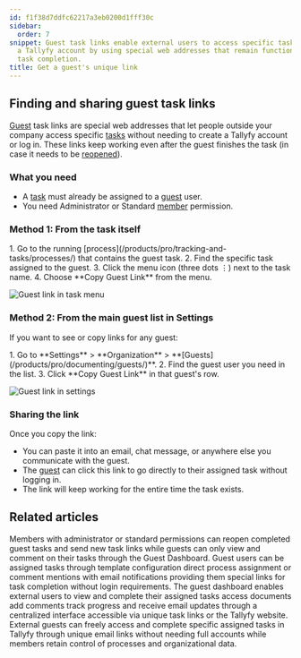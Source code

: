 ```yaml
---
id: f1f38d7ddfc62217a3eb0200d1fff30c
sidebar:
  order: 7
snippet: Guest task links enable external users to access specific tasks without requiring
  a Tallyfy account by using special web addresses that remain functional even after
  task completion.
title: Get a guest's unique link
---
```



## Finding and sharing guest task links

[Guest](/products/pro/documenting/guests/) task links are special web addresses that let people outside your company access specific [tasks](/products/pro/tracking-and-tasks/tasks/) without needing to create a Tallyfy account or log in. These links keep working even after the guest finishes the task (in case it needs to be [reopened](/products/pro/documenting/guests/how-can-i-re-open-a-completed-guest-task/)).

### What you need
- A [task](/products/pro/tracking-and-tasks/tasks/) must already be assigned to a [guest](/products/pro/documenting/guests/) user.
- You need Administrator or Standard [member](/products/pro/documenting/members/) permission.

### Method 1: From the task itself

<Steps>
1. Go to the running [process](/products/pro/tracking-and-tasks/processes/) that contains the guest task.
2. Find the specific task assigned to the guest.
3. Click the menu icon (three dots ⋮) next to the task name.
4. Choose **Copy Guest Link** from the menu.
</Steps>

![Guest link in task menu](https://screenshots.tallyfy.com/tallyfy%2Fpro%2Fdesktop-light-copy-guest-link.png)

### Method 2: From the main guest list in Settings

If you want to see or copy links for any guest:

<Steps>
1. Go to **Settings** > **Organization** > **[Guests](/products/pro/documenting/guests/)**.
2. Find the guest user you need in the list.
3. Click **Copy Guest Link** in that guest's row.
</Steps>

![Guest link in settings](https://screenshots.tallyfy.com/tallyfy%2Fpro%2Fdesktop-light-copy-guest-link-from-settings.png)

### Sharing the link

Once you copy the link:
- You can paste it into an email, chat message, or anywhere else you communicate with the guest.
- The [guest](/products/pro/documenting/guests/) can click this link to go directly to their assigned task without logging in.
- The link will keep working for the entire time the task exists.


## Related articles
<CardGrid>
<LinkTitleCard header="<b>Guests > Re-open tasks as a guest</b>" href="/products/pro/documenting/guests/how-can-i-re-open-a-completed-guest-task/" > Members with administrator or standard permissions can reopen completed guest tasks and send new task links while guests can only view and comment on their tasks through the Guest Dashboard. </LinkTitleCard>
<LinkTitleCard header="<b>Guests > Assign tasks to guests</b>" href="/products/pro/documenting/guests/how-can-i-assign-tasks-to-guest-users-in-tallyfy/" > Guest users can be assigned tasks through template configuration direct process assignment or comment mentions with email notifications providing them special links for task completion without login requirements. </LinkTitleCard>
<LinkTitleCard header="<b>Guests > The guest view</b>" href="/products/pro/documenting/guests/how-can-guests-monitor-their-processes-on-tallyfy/" > The guest dashboard enables external users to view and complete their assigned tasks access documents add comments track progress and receive email updates through a centralized interface accessible via unique task links or the Tallyfy website. </LinkTitleCard>
<LinkTitleCard header="<b>Guests > What is a guest</b>" href="/products/pro/documenting/guests/what-is-a-guest/" > External guests can freely access and complete specific assigned tasks in Tallyfy through unique email links without needing full accounts while members retain control of processes and organizational data. </LinkTitleCard>
</CardGrid>